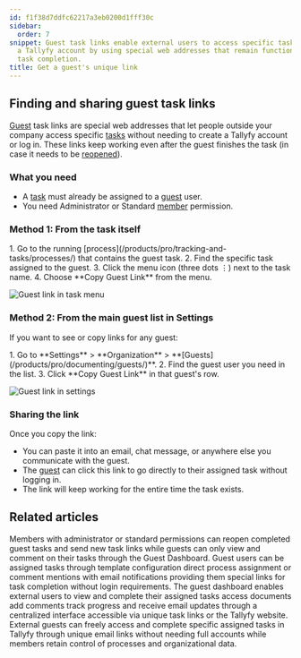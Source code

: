 ```yaml
---
id: f1f38d7ddfc62217a3eb0200d1fff30c
sidebar:
  order: 7
snippet: Guest task links enable external users to access specific tasks without requiring
  a Tallyfy account by using special web addresses that remain functional even after
  task completion.
title: Get a guest's unique link
---
```



## Finding and sharing guest task links

[Guest](/products/pro/documenting/guests/) task links are special web addresses that let people outside your company access specific [tasks](/products/pro/tracking-and-tasks/tasks/) without needing to create a Tallyfy account or log in. These links keep working even after the guest finishes the task (in case it needs to be [reopened](/products/pro/documenting/guests/how-can-i-re-open-a-completed-guest-task/)).

### What you need
- A [task](/products/pro/tracking-and-tasks/tasks/) must already be assigned to a [guest](/products/pro/documenting/guests/) user.
- You need Administrator or Standard [member](/products/pro/documenting/members/) permission.

### Method 1: From the task itself

<Steps>
1. Go to the running [process](/products/pro/tracking-and-tasks/processes/) that contains the guest task.
2. Find the specific task assigned to the guest.
3. Click the menu icon (three dots ⋮) next to the task name.
4. Choose **Copy Guest Link** from the menu.
</Steps>

![Guest link in task menu](https://screenshots.tallyfy.com/tallyfy%2Fpro%2Fdesktop-light-copy-guest-link.png)

### Method 2: From the main guest list in Settings

If you want to see or copy links for any guest:

<Steps>
1. Go to **Settings** > **Organization** > **[Guests](/products/pro/documenting/guests/)**.
2. Find the guest user you need in the list.
3. Click **Copy Guest Link** in that guest's row.
</Steps>

![Guest link in settings](https://screenshots.tallyfy.com/tallyfy%2Fpro%2Fdesktop-light-copy-guest-link-from-settings.png)

### Sharing the link

Once you copy the link:
- You can paste it into an email, chat message, or anywhere else you communicate with the guest.
- The [guest](/products/pro/documenting/guests/) can click this link to go directly to their assigned task without logging in.
- The link will keep working for the entire time the task exists.


## Related articles
<CardGrid>
<LinkTitleCard header="<b>Guests > Re-open tasks as a guest</b>" href="/products/pro/documenting/guests/how-can-i-re-open-a-completed-guest-task/" > Members with administrator or standard permissions can reopen completed guest tasks and send new task links while guests can only view and comment on their tasks through the Guest Dashboard. </LinkTitleCard>
<LinkTitleCard header="<b>Guests > Assign tasks to guests</b>" href="/products/pro/documenting/guests/how-can-i-assign-tasks-to-guest-users-in-tallyfy/" > Guest users can be assigned tasks through template configuration direct process assignment or comment mentions with email notifications providing them special links for task completion without login requirements. </LinkTitleCard>
<LinkTitleCard header="<b>Guests > The guest view</b>" href="/products/pro/documenting/guests/how-can-guests-monitor-their-processes-on-tallyfy/" > The guest dashboard enables external users to view and complete their assigned tasks access documents add comments track progress and receive email updates through a centralized interface accessible via unique task links or the Tallyfy website. </LinkTitleCard>
<LinkTitleCard header="<b>Guests > What is a guest</b>" href="/products/pro/documenting/guests/what-is-a-guest/" > External guests can freely access and complete specific assigned tasks in Tallyfy through unique email links without needing full accounts while members retain control of processes and organizational data. </LinkTitleCard>
</CardGrid>